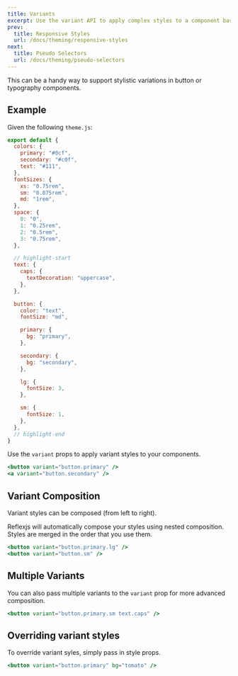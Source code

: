 ```yaml
---
title: Variants
excerpt: Use the variant API to apply complex styles to a component based on a single prop.
prev:
  title: Responsive Styles
  url: /docs/theming/responsive-styles
next:
  title: Pseudo Selectors
  url: /docs/theming/pseudo-selectors
---
```


This can be a handy way to support stylistic variations in button or typography components.

## Example

Given the following `theme.js`:

```js title=theme.js
export default {
  colors: {
    primary: "#0cf",
    secondary: "#c0f",
    text: "#111",
  },
  fontSizes: {
    xs: "0.75rem",
    sm: "0.875rem",
    md: "1rem",
  },
  space: {
    0: "0",
    1: "0.25rem",
    2: "0.5rem",
    3: "0.75rem",
  },

  // highlight-start
  text: {
    caps: {
      textDecoration: "uppercase",
    },
  },

  button: {
    color: "text",
    fontSize: "md",

    primary: {
      bg: "primary",
    },

    secondary: {
      bg: "secondary",
    },

    lg: {
      fontSize: 3,
    },

    sm: {
      fontSize: 1,
    },
  },
  // highlight-end
}
```

Use the `variant` props to apply variant styles to your components.

```jsx
<button variant="button.primary" />
<a variant="button.secondary" />
```

## Variant Composition

Variant styles can be composed (from left to right).

<Callout>

Reflexjs will automatically compose your styles using nested composition. Styles are merged in the order that you use them.

</Callout>

```jsx
<button variant="button.primary.lg" />
<button variant="button.sm" />
```

## Multiple Variants

You can also pass multiple variants to the `variant` prop for more advanced composition.

```jsx
<button variant="button.primary.sm text.caps" />
```

## Overriding variant styles

To override variant syles, simply pass in style props.

```jsx
<button variant="button.primary" bg="tomato" />
```
